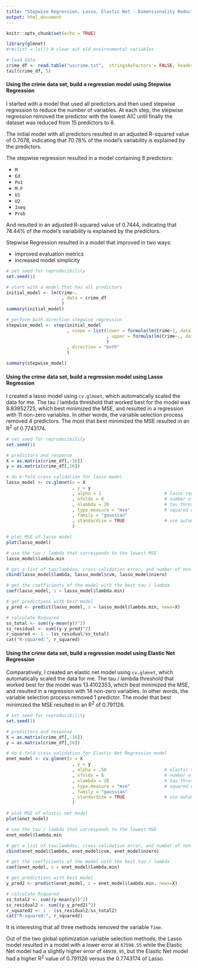 ---
title: "Stepwise Regression, Lasso, Elastic Net - Dimensionality Reduction & Variable Selection"
output: html_document
---

```{r setup, include=FALSE}
knitr::opts_chunk$set(echo = TRUE)

library(glmnet)
#rm(list = ls()) # clear out old environmental variables
```




```{r Load Data}
# load data
crime_df <- read.table("uscrime.txt",  stringsAsFactors = FALSE, header = TRUE)
tail(crime_df, 5)
```

#### Using the crime data set, build a regression model using Stepwise Regression

I started with a model that used all predictors and then used stepwise regression to reduce the number of variables. At each step, the stepwise regression removed the predictor with the lowest AIC until finally the dataset was reduced from 15 predictors to 8. 

The initial model with all predictors resulted in an adjusted R-squared value of 0.7078, indicating that 70.78% of the model's variability is explained by the predictors. 

The stepwise regression resulted in a model containing 8 predictors: 

- `M`
- `Ed`
- `Po1`
- `M.F`
- `U1`
- `U2`
- `Ineq`
- `Prob`

And resulted in an adjusted R-squared value of 0.7444, indicating that 74.44% of the model's variability is explained by the predictors. 

Stepwise Regression resulted in a model that improved in two ways:

- improved evaluation metrics
- increased model simplicity

```{r Stepwise Regression}
# set seed for reproducibility
set.seed(1)

# start with a model that has all predictors
initial_model <- lm(Crime~.           
                     , data = crime_df
                     )
summary(initial_model)

# perform both direction stepwise regression
stepwise_model <- step(initial_model
                       , scope = list(lower = formula(lm(Crime~1, data = crime_df))
                                      , upper = formula(lm(Crime~., data = crime_df))
                                      )
                       , direction = "both"
                       )

summary(stepwise_model)

```


#### Using the crime data set, build a regression model using Lasso Regression

I created a lasso model using `cv.glmnet`, which automatically scaled the data for me. The tau / lambda threshold that worked best for the model was 8.83952725, which best minimized the MSE, and resulted in a regression with 11 non-zero variables. In other words, the variable selection process removed 4 predictors.  The most that best minimized the MSE resulted in an R^2^ of 0.7743174.

```{r Lasso Regression}
# set seed for reproducibility
set.seed(1)

# predictors and response
X = as.matrix(crime_df[,-16])
y = as.matrix(crime_df[,16])

# do k-fold cross validation for lasso model
lasso_model <- cv.glmnet(x = X
                         , y = y
                         , alpha = 1                        # lasso regression alpha = 1
                         , nfolds = 8                       # number of folds
                         , nlambda = 20                     # tau thresholds randomly generated
                         , type.measure = "mse"             # squared error for gaussian models
                         , family = "gaussian"
                         , standardize = TRUE               # use automatically scaled data
                         )

# plot MSE of lasso model
plot(lasso_model)

# use the tau / lambda that corresponds to the lowest MSE
lasso_model$lambda.min

# get a list of tau/lambdas, cross-validation error, and number of non-zero coefficients for each lambda.
cbind(lasso_model$lambda, lasso_model$cvm, lasso_model$nzero)

# get the coefficients of the model with the best tau / lambda
coef(lasso_model, s = lasso_model$lambda.min)

# get predictions with best model
y_pred <- predict(lasso_model, s = lasso_model$lambda.min, newx=X)

# calculate Rsquared
ss_total <- sum((y-mean(y))^2)
ss_residual <- sum((y-y_pred)^2)
r_squared <- 1 - (ss_residual/ss_total)
cat("R-squared:", r_squared)
```

#### Using the crime data set, build a regression model using Elastic Net Regression

Comparatively, I created an elastic net model using `cv.glmnet`, which automatically scaled the data for me. The tau / lambda threshold that worked best for the model was 13.4102353, which best minimized the MSE, and resulted in a regression with 14 non-zero variables. In other words, the variable selection process removed 1 predictor. The model that best minimized the MSE resulted in an R^2^ of 0.791126.

```{r Elastic Net Regression}
# set seed for reproducibility
set.seed(1)

# predictors and response
X = as.matrix(crime_df[,-16])
y = as.matrix(crime_df[,16])

# do k-fold cross validation for Elastic Net Regression model
enet_model <- cv.glmnet(x = X
                         , y = y
                         , alpha = .50                      # elastic regression alpha between 0,1
                         , nfolds = 8                       # number of folds
                         , nlambda = 20                     # tau thresholds randomly generated
                         , type.measure = "mse"             # squared error for gaussian models
                         , family = "gaussian"
                         , standardize = TRUE               # use automatically scaled data
                         )

# plot MSE of elastic net model
plot(enet_model)

# use the tau / lambda that corresponds to the lowest MSE
enet_model$lambda.min

# get a list of tau/lambdas, cross-validation error, and number of non-zero coefficients for each lambda.
cbind(enet_model$lambda, enet_model$cvm, enet_model$nzero)

# get the coefficients of the model with the best tau / lambda
coef(enet_model, s = enet_model$lambda.min)

# get predictions with best model
y_pred2 <- predict(enet_model, s = enet_model$lambda.min, newx=X)

# calculate Rsquared
ss_total2 <- sum((y-mean(y))^2)
ss_residual2 <- sum((y-y_pred2)^2)
r_squared2 <- 1 - (ss_residual2/ss_total2)
cat("R-squared:", r_squared2)
```

It is interesting that all three methods removed the variable `Time`. 

Out of the two global optimization variable selection methods, the Lasso model resulted in a model with a lower error at `67598.55` while the Elastic Net model had a slightly higher error of `68930.95`, but the Elastic Net model had a higher R^2^ value of 0.791126 versus the 0.7743174 of Lasso.